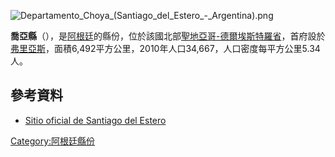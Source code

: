[[Image:Departamento_Choya_(Santiago_del_Estero_-_Argentina).png|right]]
{{Coord|28|38|12|S|65|8|0|W|display=title}}

'''喬亞縣'''（{{lang-es|Departamento Choya}}），是[[阿根廷|阿根廷]]的縣份，位於該國北部[[聖地亞哥-德爾埃斯特羅省|聖地亞哥-德爾埃斯特羅省]]，首府設於[[弗里亞斯_(聖地亞哥-德爾埃斯特羅省)|弗里亞斯]]，面積6,492平方公里，2010年人口34,667，人口密度每平方公里5.34人。

==參考資料==
* [https://web.archive.org/web/20050324005948/http://sde.gov.ar/ Sitio oficial de Santiago del Estero]

{{Argentina-geo-stub}}
[[Category:阿根廷縣份|Category:阿根廷縣份]]